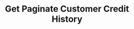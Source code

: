 ---
title: "Get Paginate Customer Credit History"
openapi: "Get /endpointusagebasedmembership/"
description: "Description of your new file."
---